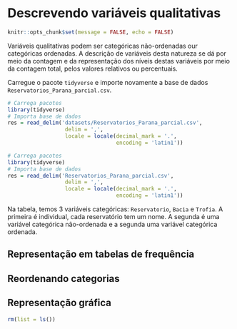 # Descrevendo variáveis qualitativas {#resqualit}

```r
knitr::opts_chunk$set(message = FALSE, echo = FALSE)
```

Variáveis qualitativas podem ser categóricas não-ordenadas our categóricas ordenadas. A descrição de variáveis desta natureza se dá por meio da contagem e da representação dos níveis destas variáveis por meio da contagem total, pelos valores relativos ou percentuais. 

Carregue o pacote `tidyverse` e importe novamente a base de dados `Reservatorios_Parana_parcial.csv`.


```r
# Carrega pacotes
library(tidyverse)
# Importa base de dados 
res = read_delim('datasets/Reservatorios_Parana_parcial.csv',
                  delim = ',',
                  locale = locale(decimal_mark = '.',
                                  encoding = 'latin1'))
```

```r
# Carrega pacotes
library(tidyverse)
# Importa base de dados 
res = read_delim('Reservatorios_Parana_parcial.csv',
                  delim = ',',
                  locale = locale(decimal_mark = '.',
                                  encoding = 'latin1'))
```

Na tabela, temos 3 variáveis categóricas: `Reservatorio`, `Bacia` e `Trofia`. A primeira é individual, cada reservatório tem um nome. A segunda é uma variável categórica não-ordenada e a segunda uma variável categórica ordenada.

## Representação em tabelas de frequência


## Reordenando categorias


## Representação gráfica

```r
rm(list = ls())
```

